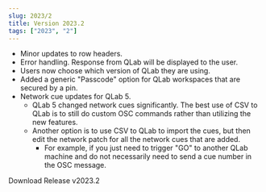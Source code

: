 ```yaml
---
slug: 2023/2
title: Version 2023.2
tags: ["2023", "2"]
---
```




- Minor updates to row headers.
- Error handling. Response from QLab will be displayed to the user.
- Users now choose which version of QLab they are using.
- Added a generic "Passcode" option for QLab workspaces that are secured by a pin.
- Network cue updates for QLab 5.
    - QLab 5 changed network cues significantly. The best use of CSV to QLab is to still do custom OSC commands rather than utilizing the new features.
    - Another option is to use CSV to QLab to import the cues, but then edit the network patch for all the network cues that are added.
        - For example, if you just need to trigger "GO" to another QLab machine and do not necessarily need to send a cue number in the OSC message.


<div className={styles.buttons}>
    <Link
    className="button button--primary button--lg"
    to="https://github.com/fross123/csv_to_qlab/releases/download/v2023.2/CSV-To-QLab.dmg">
    Download Release v2023.2
    </Link>
</div>